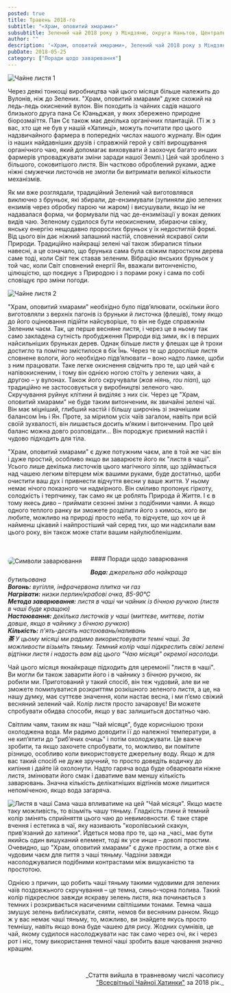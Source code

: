 ```yaml
---
posted: true
title: Травень 2018-го
subtitle: "«Храм, оповитий хмарами»"
subsubtitle: Зелений чай 2018 року з Міндзяню, округа Наньтов, Центральний Тайвань; висота ~500 м.
author: ""
description: '«Храм, оповитий хмарами», Зелений чай 2018 року з Міндзяню, округа Наньтов, Центральний Тайвань; висота ~500 м.'
pubDate: 2018-05-25
category: ["Поради щодо заварювання"]
---
```



<Image class="float-right" src={Image1} alt="Чайне листя 1" />

Через деякі тонкощі виробництва чай цього місяця більше належить до Вулонів, ніж до Зелених. "Храм, оповитий хмарами" дуже схожий на ледь-ледь окиснений вулон. Він походить із чайних садів нашого близького друга пана Сє Юаньджая, у яких збережено природне біорозмаїття. Пан Сє також має декілька органічних плантацій. (Ті ж з вас, хто ще не був у нашій «Хатинці», можуть почитати про цього надзвичайного фармера в попередніх числах нашого журналу. Він один із наших найдавніших друзів і справжній герой у світі вирощування органічного чаю, який допомагає виховувати й заохочує багато инших фармерів упроваджувати зміни заради нашої Землі.) Цей чай зроблено з більшого, соковитішого листя. Він частково оброблений руками, адже ніжні смужечки листочків не змогли би витримати великої кількости механізмів.

Як ми вже розглядали, традиційний Зелений чай виготовлявся виключно з бруньок, які збирали, де-ензимували (зупиняли дію зелених ензимів через обробку парою чи жаром) і висушували, якщо їм не надавалася форма, чи формували під час де-ензимізації у воках деяких видів чаю. Зеленому судилося бути неокисненим, збираючи свіжу, янську енергію нещодавно пророслих бруньок у їх недостиглій формі. Від цього він дає ніжний запашний настій, сповнений яскравої сили Природи. Традиційно найкращі зелені чаї також збиралися тільки навесні, а це означало, що брунька сама була свіжим паростком дерева саме тоді, коли Світ теж ставав зеленим. Вібрацію янських бруньок у той час, коли Світ сповнений енергії Ян, вважали витонченістю, цілющістю, що поєднує з Природою і з порами року і сама по собі сповіщує про зміни погоди.

<Image class="float-left" src={Image2} alt="Чайне листя 2" />

"Храм, оповитий хмарами" необхідно було підв’ялювати, оскільки його виготовляли з верхніх пагонів із бруньки й листочка (флешів), тому якщо до його оцінювання підійти найсуворіше, то він не буде справжнім Зеленим чаєм. Так, це перше весняне листя, і через це в ньому так само закладена сутність пробудження Природи від зими, як і в перших найсильніших бруньках дерев. Однак більше листя у флешах ще й трохи достигло та помітно змістилося в бік Їнь. Через те що доросліше листя сповнене вологи, його необхідно підв’ялювати – воно надто ламке, щоби з ним працювати. Таке легке окиснення свідчить про те, що цей чай є напівокисненим, і тому він однією ногою стоїть у зелених чаях, а другою – у вулонах. Також його скручували (_жов ніянь, rou nian_), що традиційно не застосовується у виробництві зеленого чаю. Скручування руйнує клітини й виділяє з них сік. Через це "Храм, оповитий хмарами" не буде таким витонченим, як звичайні зелені чаї. Він має міцніший, глибший настій і більшу широчінь зі значнішим балансом Їнь і Ян. Проте, за мірилом усіх чаїв загалом, навіть при всій своїй зухвалості, він лишається досить м’яким і витонченим. Про цей баланс можна довго розповідати… Він породжує приємний настій і чудово підходить для тіла.

"Храм, оповитий хмарами" є дуже потужним чаєм, але в той же час він і дуже простий, особливо якщо ви заварюєте його як "листя в чаші". Усього лише декілька листочків цього магічного зілля, що здіймається над чашею легким вітерцем між вашими руками, буде достатньо, щоби очистити ваш дух і привнести відчуття весни у ваше життя. У ньому немає нічого показного чи надмірного. Він сміливо пропонує гіркоту, солодкість і терпчинку, так само як це роблять Природа й Життя. І є в тому якесь диво – приймати сезонні зміни з подібними чаями. А якщо одного теплого ранку ви зможете розділити його з кимось, кого ви любите, можливо на природі просто неба, то відчуєте, що хоч це й найменш цікавий і найпростіший чай серед тих, що ми надсилали вам цього року, він також може стати вашим найулюбленішим.

<p>&nbsp;</p>

<Image style="display: inline; float: left; margin: 5px 20px 10px 0; max-width: 360px; max-height: 230px; border: 1px solid var(--foreground); border-radius: 0.5rem;" src={Image3} alt="Символи заварювання" />
#### Поради щодо заварювання

***Вода:*** _джерельна або найкраща бутильована_   
***Вогонь:*** _вугілля, інфрачервона плитка чи газ_   
***Нагрівати:*** _низки перлин/крабові очка, 85-90°С_   
***Метода заварювання:*** _листя в чаші чи чайник із бічною ручкою (листя в чаші буде кращою)_   
***Настоювання:*** _декілька листочків у чаші_ (_миттєве, миттєве, потім довше, якщо в чайнику з бічною ручкою_)   
***Кількість:*** _п'ять-десять настоювань/наливань_   
***茶*** _У цьому місяці ми радимо використовувати темні чаші. За можливости візьміть тяньму. Темний колір чаші підкреслить свіжі зелені відтінки листя і надасть вам від цього "Чаю місяця" окремої насолоди._

Чай цього місяця якнайкраще підходить для церемонії "листя в чаші". Ви могли би також заварити його і в чайнику з бічною ручкою, як робили ми. Приготований у такий спосіб, він теж чудовий, але ви не зможете помилуватися розкриттям розкішного зеленого листя, а це, на нашу думку, має суттєве значення, коли настає весна, і ми п’ємо свіжий весняний зелений чай. Колір листя просто зачаровує! Ви можете спробувати обидва способи, якщо у вас залишиться достатньо чаю.

Світлим чаям, таким як наш "Чай місяця", буде кориснішою трохи охолоджена вода. Ми радимо доводити її до належної температури, а не кип’ятити до "риб’ячих очиць" і потім охолоджувати. Це важче зробити, та якщо захочете спробувати, то, можливо, ви помітите різницю, особливо коли використовуєте джерельну воду. Якщо ж для вас такий спосіб не дуже зручний, то просто доведіть водичку до кипіння і дайте їй охолонути. Надто гаряча вода буде обварювати ніжне листя, змінювати його смак і даватиме вам меншу кількість заварювань. Значна кількість делікатніших відтінків може лишитися непоміченою, якщо вода загаряча.

<Image class="float-right" src={Image4} alt="Листя в чаші" />
Сама чаша впливатиме на цей "Чай місяця". Якщо маєте таку можливість, то візьміть чашу тяньму. Гладкість глини й темний колір змінять сприйняття цього чаю до невимовности. Є таке старе вчення і естетика в чаї, яку називають "королівський скакун, прив’язаний до хатинки". Йдеться мова про те, що на _часі_ має бути якийсь один вишуканий елемент, тоді як усе инше – доволі простим. Очевидно, що "Храм, оповитий хмарами" є дуже простим, а отже він є чудовим чаєм для пиття з чаші тяньму. Чадзіни завжди насолоджувалися подібними контрастами між вишуканістю та простотою.

Однією з причин, що робить чаші тяньму такими чудовими для зелених чаїв поздовжьного скручування – це темна, синьо-чорна полива. Такий колір підкреслює завжди яскраву зелень листя, яка починається з темних і розкривається насиченими світлішими тонами. Темна чаша змушує зелень виблискувати, сяяти, немов би весняним ранком. Якщо ж у вас немає чаші тяньму, то, можливо, ви знайдете якусь просто темнішу, навіть якщо вона буде чашею для рису. Жодних сумнівів, це чай, якому судилося насолоджувати нас так само через очі, як і через рот і ніс, тому використання темної чаші зробить ваше чаювання значно кращим.

<p>&nbsp;</p>
<p align="right" style="font-size: 0.9rem;">_Стаття вийшла в травневому числі часопису<br /><a title="globalteahut.org" href="http://www.globalteahut.org/" target="_blank" rel="noopener">"Всесвітньої Чайної Хатинки"</a>&nbsp;за 2018 рік._</p>